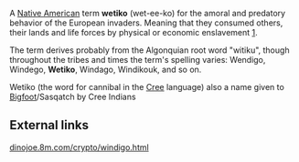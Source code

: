 A [[Native American]] term '''wetiko''' (wet-ee-ko) for the amoral and predatory behavior of the European invaders. Meaning that they consumed others, their lands and life forces by physical or economic enslavement [http://www.solonline.org/repository/file?item_id=8808336].

The term derives probably from the Algonquian root word "witiku", though throughout the tribes and times the term's spelling varies: Wendigo, Windego, '''Wetiko''', Windago, Windikouk, and so on.

Wetiko (the word for cannibal in the [[Cree]] language) also a name given to [[Bigfoot]]/Sasqatch by Cree Indians 

==External links== 
[http://dinojoe.8m.com/crypto/windigo.html dinojoe.8m.com/crypto/windigo.html]

{{ling-stub}}